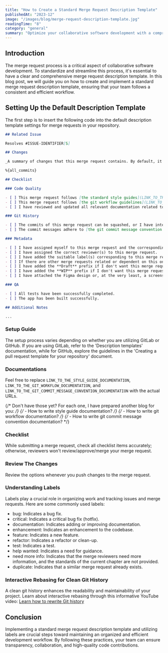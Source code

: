 ```yaml
---
title: "How to Create a Standard Merge Request Description Template"
publishedAt: "2023-12"
image: "/images/blog/merge-request-description-template.jpg"
readingTime: "8"
category: "general"
summary: "Optimize your collaborative software development with a comprehensive guide to creating standard & efficient merge requests."
---
```


## Introduction

The merge request process is a critical aspect of collaborative software development. To standardize and streamline this process, it's essential to have a clear and comprehensive merge request description template. In this blog post, we will guide you on how to create and implement a standard merge request description template, ensuring that your team follows a consistent and efficient workflow.

## Setting Up the Default Description Template

The first step is to insert the following code into the default description template settings for merge requests in your repository.

```md
## Related Issue

Resolves #ISSUE-IDENTIFIER[S]

## Changes

_A summary of changes that this merge request contains. By default, it's a list of its commits._

%{all_commits}

## Checklist

### Code Quality

- [ ] This merge request follows [the standard style guides](LINK_TO_THE_STYLE_GUIDE_DOCUMENTATION).
- [ ] This merge request follows [the git workflow guidelines](LINK_TO_THE_GIT_WORKFLOW_DOCUMENTATION).
- [ ] I have reviewed and updated all relevant documentation related to the content of this merge request.

### Git History

- [ ] The commits of this merge request can be squashed, or I have interactively rebased the commits to ensure a clean history.
- [ ] The commit messages adhere to [the git commit message convention standards](LINK_TO_THE_GIT_COMMIT_MESSAGE_CONVENTION_DOCUMENTATION).

### Metadata

- [ ] I have assigned myself to this merge request and the corresponding issues.
- [ ] I have assigned the correct reviewer(s) to this merge request.
- [ ] I have added the suitable label(s) corresponding to this merge request.
- [ ] If there are other merge requests related or dependent on this one, I have mentioned them in the `dependencies` section.
- [ ] I have added the **Draft** prefix if I don't want this merge request to be merged yet.
- [ ] I have added the **WIP** prefix if I don't want this merge request to be reviewed yet, and therefore I haven't added any reviewers or assignees.
- [ ] I have attached the Figma design or, at the very least, a screenshot (if available) that pictures the intended output of this merge request to the issue details or in [the Additional Notes section](#additional-notes).

### QA

- [ ] All tests have been successfully completed.
- [ ] The app has been built successfully.

## Additional Notes

...
```

### Setup Guide

The setup process varies depending on whether you are utilizing GitLab or GitHub. If you are using GitLab, refer to the 'Description templates' documentation, while for GitHub, explore the guidelines in the 'Creating a pull request template for your repository' document.

### Documentations

Feel free to replace `LINK_TO_THE_STYLE_GUIDE_DOCUMENTATION`, `LINK_TO_THE_GIT_WORKFLOW_DOCUMENTATION`, and `LINK_TO_THE_GIT_COMMIT_MESSAGE_CONVENTION_DOCUMENTATION` with the actual URLs.

{/* Don't have those yet? For each one, I have prepared another blog for you: */}
{/* - How to write style guide documentation? */}
{/* - How to write git workflow documentation? */}
{/* - How to write git commit message convention documentation? */}

### Checklist

While submitting a merge request, check all checklist items accurately; otherwise, reviewers won't review/approve/merge your merge request.

### Review The Changes

Review the options whenever you push changes to the merge request.

### Understanding Labels

Labels play a crucial role in organizing work and tracking issues and merge requests. Here are some commonly used labels:

- bug: Indicates a bug fix.
- critical: Indicates a critical bug fix (hotfix).
- documentation: Indicates adding or improving documentation.
- enhancement: Indicates an enhancement to the codebase.
- feature: Indicates a new feature.
- refactor: Indicates a refactor or clean-up.
- test: Indicates a test.
- help wanted: Indicates a need for guidance.
- need more info: Indicates that the merge reviewers need more information, and the standards of the current chapter are not provided.
- duplicate: Indicates that a similar merge request already exists.

### Interactive Rebasing for Clean Git History

A clean git history enhances the readability and maintainability of your project. Learn about interactive rebasing through this informative YouTube video: [Learn how to rewrite Git history]()

## Conclusion

Implementing a standard merge request description template and utilizing labels are crucial steps toward maintaining an organized and efficient development workflow. By following these practices, your team can ensure transparency, collaboration, and high-quality code contributions.
